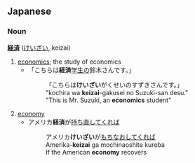 == Japanese ==
=== Noun ===
'''[[経]][[済]]''' ([[けいざい]], keizai)

# [[economics]]; the study of economics
#* 「こちらは'''経済'''[[学生]]の鈴木さんです。」
#*: 「こちらは'''けいざい'''がくせいのすずきさんです。」
#*: "kochira wa '''keizai'''-gakusei no Suzuki-san desu."
#*: "This is Mr. Suzuki, an '''economics''' student"
# [[economy]]
#* アメリカ'''経済'''が[[持ち直す|持ち直して]]くれば
#*: アメリカ'''けいざい'''が[[もちなおす|もちなおして]]くれば
#*: Amerika-'''keizai''' ga mochinaoshite kureba
#*: If the American '''economy''' recovers